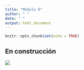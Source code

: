 ```yaml
---
title: "Módulo 0"
author: " "
date: " "
output: html_document
---
```


```r
knitr::opts_chunk$set(echo = TRUE)
```


## En construcción

![](img/enconstruccion.gif)